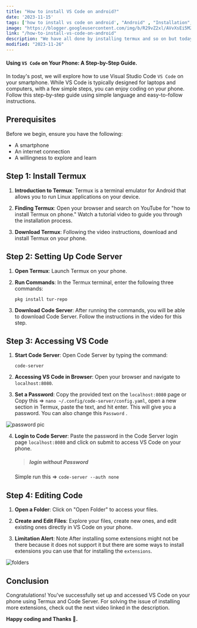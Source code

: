 ```yaml
---
title: "How to install VS Code on android?"
date: '2023-11-15'
tags: ['how to install vs code on android', "Android" , "Installation",'vs code on android', "install vs code on phone" , 'vs code for android']
image: "https://blogger.googleusercontent.com/img/b/R29vZ2xl/AVvXsEi5M2rGqs1aj3_LkTZkkiieITdkQEmj4mPwTO8jS86DiwOmiN7CXW7JhPkkc94pP3xTZ8toJVpju0IABU9mNwEC5vEhBhZsLMjMcs1M1TjsxislxUHZ95BC5y1ybK9TdCBvCEkti0gwD3n1BGtnzDWPwoqsByZVa1bwNExjHuvJFjCXUUmQNvM0FEK8OF0/s320/vs code%20(1).png"
link: "/how-to-install-vs-code-on-android"
description: "We have all done by installing termux and so on but today to edit code and learn code we will install very popular code editor vs code."
modified: "2023-11-26"
---
```



 #### Using `VS Code` on Your Phone: A Step-by-Step Guide.

In today's post, we will explore how to use Visual Studio Code `VS Code` on your smartphone. While VS Code is typically designed for laptops and computers, with a few simple steps, you can enjoy coding on your phone. Follow this step-by-step guide using simple language and easy-to-follow instructions.

Prerequisites
-------------

Before we begin, ensure you have the following:

*   A smartphone
*   An internet connection
*   A willingness to explore and learn

Step 1: Install Termux
----------------------

1.  **Introduction to Termux**: Termux is a terminal emulator for Android that allows you to run Linux applications on your device.
    
2.  **Finding Termux**: Open your browser and search on YouTube for "how to install Termux on phone." Watch a tutorial video to guide you through the installation process.
    
3.  **Download Termux**: Following the video instructions, download and install Termux on your phone.
    
Step 2: Setting Up Code Server
------------------------------

1.  **Open Termux**: Launch Termux on your phone.
    
2.  **Run Commands**: In the Termux terminal, enter the following three commands:
    
    ``` shell
    pkg install tur-repo
    ```

3.  **Download Code Server**: After running the commands, you will be able to download Code Server. Follow the instructions in the video for this step.
    

Step 3: Accessing VS Code
-------------------------

1.  **Start Code Server**: Open Code Server by typing the command:
    
    ```shell
    code-server
    ```
    
2.  **Accessing VS Code in Browser**: Open your browser and navigate to `localhost:8080`.
    
3.  **Set a Password**: Copy the provided text on the `localhost:8080` page or Copy this => `nano ~/.config/code-server/config.yaml`, open a new section in Termux, paste the text, and hit enter. This will give you a password. You can also change this `Password` .

![password pic](https://blogger.googleusercontent.com/img/b/R29vZ2xl/AVvXsEjkFhoOqaoMnpSzjtKdIXYyQw6-V3jUeoYVuoFQ4ZblW_y1AfIYI-KZTfjrtO5Bjcq50_02CEbF66KjSXS8Ghvp-raBnbLcV5q1tGmcU6oyglfhTIb9UmcYJdg4EVUh_yV0qNC4IMFp5r4Z_swX9rLj8zVs-qwUF5haF5eF50tG4avQZG8p8LdNqGknAWQ/w640-h320/Termux_install_vscode2.png)    

4.  **Login to Code Server**: Paste the password in the Code Server login page `localhost:8080` and click on submit to access VS Code on your phone.
    
     > ##### login without Password
     Simple run this => `code-server --auth none`

Step 4: Editing Code
--------------------

1.  **Open a Folder**: Click on "Open Folder" to access your files.
    
2.  **Create and Edit Files**: Explore your files, create new ones, and edit existing ones directly in VS Code on your phone.
    
3.  **Limitation Alert**: Note After installing some extensions might not be there because it does not support it but there are some ways to install extensions you can use that for installing the `extensions`.

![folders](https://blogger.googleusercontent.com/img/b/R29vZ2xl/AVvXsEjZBE_ykWdLVqwJBu2EHl1lkYqRrMFw3zI6Dvo4kP4QNe_0NZEwqOCSvLv_EYMp8gZLCcPlpSLj8UxuEv7y5O2sJzdRfqo-Wy12RNi4Lg_wPaMpR-5DmtShnmBZrQ2f9bxyBZ3ZMgrgBbNtC7z84gFBJjdzDIiW4Ybz5J8sU4n-IZyOQtg6hbQxveC_8pQ/w640-h320/termux%20vscode%203.png)    

Conclusion
----------

Congratulations! You've successfully set up and accessed VS Code on your phone using Termux and Code Server. For solving the issue of installing more extensions, check out the next video linked in the description.

**Happy coding and Thanks 🚀.**